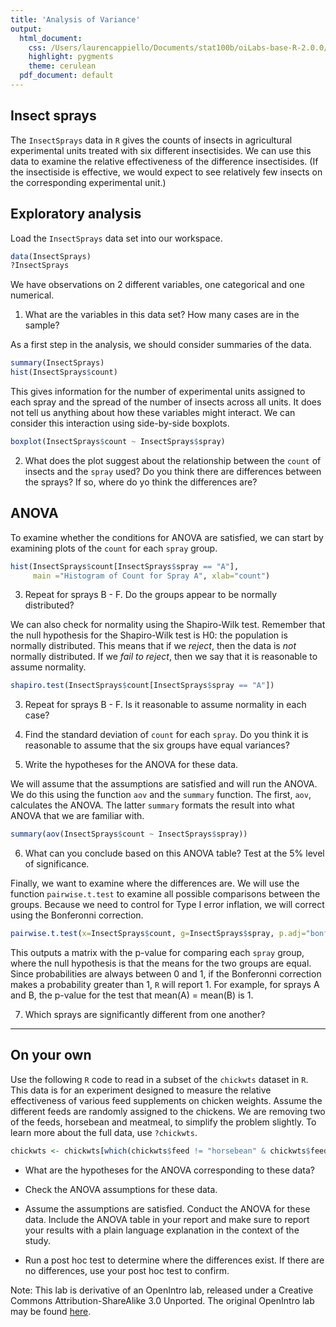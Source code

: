 ```yaml
---
title: 'Analysis of Variance'
output:
  html_document:
    css: /Users/laurencappiello/Documents/stat100b/oiLabs-base-R-2.0.0/lab.css
    highlight: pygments
    theme: cerulean
  pdf_document: default
---
```


## Insect sprays

The `InsectSprays` data in `R` gives the counts of insects in agricultural 
experimental units treated with six different insectisides. We can use this
data to examine the relative effectiveness of the difference insectisides.
(If the insectiside is effective, we would expect to see relatively few insects
on the corresponding experimental unit.) 

## Exploratory analysis

Load the `InsectSprays` data set into our workspace.

```r
data(InsectSprays)
?InsectSprays
```

We have observations on 2 different variables, one categorical and one 
numerical. 

1.  What are the variables in this data set? How many cases are in the sample?

As a first step in the analysis, we should consider summaries of the data. 

```r
summary(InsectSprays)
hist(InsectSprays$count)
```

This gives information for the number of experimental units assigned to each
spray and the spread of the number of insects across all units. It does not
tell us anything about how these variables might interact. We can consider 
this interaction using side-by-side boxplots.

```r
boxplot(InsectSprays$count ~ InsectSprays$spray)
```

2.  What does the plot suggest about the relationship between the `count` of
insects and the `spray` used? Do you think there are differences between the sprays?
If so, where do yo think the differences are?

## ANOVA

To examine whether the conditions for ANOVA are satisfied, we can start by
examining plots of the `count` for each `spray` group.

```r
hist(InsectSprays$count[InsectSprays$spray == "A"], 
     main ="Histogram of Count for Spray A", xlab="count")
```

3. Repeat for sprays B - F. Do the groups appear to be normally distributed?

We can also check for normality using the Shapiro-Wilk test. Remember that the null
hypothesis for the Shapiro-Wilk test is H0: the population is normally distributed. 
This means that if we *reject*, then the data is *not* normally distributed. If we
*fail to reject*, then we say that it is reasonable to assume normality. 

```r
shapiro.test(InsectSprays$count[InsectSprays$spray == "A"])
```

3. Repeat for sprays B - F. Is it reasonable to assume normality in each case?

4. Find the standard deviation of `count` for each `spray`. Do you think it is 
reasonable to assume that the six groups have equal variances?

5.  Write the hypotheses for the ANOVA for these data.

We will assume that the assumptions are satisfied and will run the ANOVA. We do 
this using the function `aov` and the `summary` function. The first, `aov`, 
calculates the ANOVA. The latter `summary` formats the result into what ANOVA 
that we are familiar with.

```r
summary(aov(InsectSprays$count ~ InsectSprays$spray))
```

6. What can you conclude based on this ANOVA table? Test at the 5% level of 
significance.

Finally, we want to examine where the differences are. We will use the function
`pairwise.t.test` to examine all possible comparisons between the groups. Because
we need to control for Type I error inflation, we will correct using the Bonferonni 
correction. 

```r
pairwise.t.test(x=InsectSprays$count, g=InsectSprays$spray, p.adj="bonf")
```

This outputs a matrix with the p-value for comparing each `spray` group,
where the null hypothesis is that the means for the two groups are equal. Since 
probabilities are always between 0 and 1, if the Bonferonni correction makes a 
probability greater than 1, `R` will report 1. For example, for sprays A and B, 
the p-value for the test that mean(A) = mean(B) is 1. 

7. Which sprays are significantly different from one another?

* * *

## On your own

Use the following `R` code to read in a subset of the `chickwts` dataset in `R`.
This data is for an experiment designed to measure the relative effectiveness of
various feed supplements on chicken weights. Assume the different feeds are randomly 
assigned to the chickens. We are removing two of the feeds, horsebean and meatmeal, 
to simplify the problem slightly. To learn more about the full data, use `?chickwts`.

```r
chickwts <- chickwts[which(chickwts$feed != "horsebean" & chickwts$feed != "meatmeal"),]
```

-   What are the hypotheses for the ANOVA corresponding to these data?

-   Check the ANOVA assumptions for these data.

-   Assume the assumptions are satisfied. Conduct the ANOVA for these data. Include the ANOVA 
table in your report and make sure to report your results with a plain language explanation in 
the context of the study. 

-   Run a post hoc test to determine where the differences exist. If there are no
differences, use your post hoc test to confirm. 

<div id="license">
Note: This lab is derivative of an OpenIntro lab, released under a Creative Commons Attribution-ShareAlike 3.0 Unported. The original OpenIntro lab may be found [here](http://htmlpreview.github.io/?https://github.com/andrewpbray/oiLabs-base-R/blob/master/inf_for_numerical_data/inf_for_numerical_data.html). 
</div>
